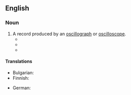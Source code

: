 ==English==

===Noun===
{{en-noun}}

# A record produced by an [[oscillograph]] or [[oscilloscope]].
#* {{quote-journal|journal=The Electrical Review|page=416|volume=52|issue=1319|date=6 March 1903|passage=The R.M.S. value of the pressure was taken from the '''oscillogram''' by taking the square root of the average value of the squares of a number of equi-distant ordinates; the R.M.S. value of the current was obtained in the same way from the current '''oscillogram''', and the two values multiplied together always gave a value agreeing to within 1 per cent. of that obtained by first multiplying the ordinates taken from the current and voltage '''oscillograms''' and then taking the mean.|url=https://books.google.com/books?id=iEk1AQAAMAAJ&dq=%22oscillogram%22&pg=PA416#v=onepage&q=%22oscillogram%22&f=false}}
#* {{quote-book|title=Rock Breakage by Blasting|page=37|author=M.I. Petrosyan|year=1994|passage=The process was controlled through '''oscillograms''' that showed the moments of breakage of the graphite rods.|url=https://books.google.com/books?id=Zw9kDPB_dpQC&lpg=PA37&dq=%22oscillograms%22&pg=PA37#v=onepage&q=%22oscillograms%22&f=false}}
#* {{quote-book|title=Nonlinear Acoustic Waves in Micro-inhomogeneous Solids|page=188|author=Veniamin Nazarov|year=2015|passage=From these '''oscillograms''', it is visible that the resonator oscillations are noticeably inharmonic and asymmetric ones.|url=https://books.google.com/books?id=xTa_BgAAQBAJ&lpg=PA188&dq=%22oscillogram%22&pg=PA188#v=onepage&q=%22oscillogram%22&f=false}}

====Translations====
{{trans-top|record produced by oscillograph}}
* Bulgarian: {{t|bg|осцилограма|f}}
* Finnish: {{t|fi|oskillogrammi}}
{{trans-mid}}
* German: {{t+|de|Oszillogramm|n}}
{{trans-bottom}}